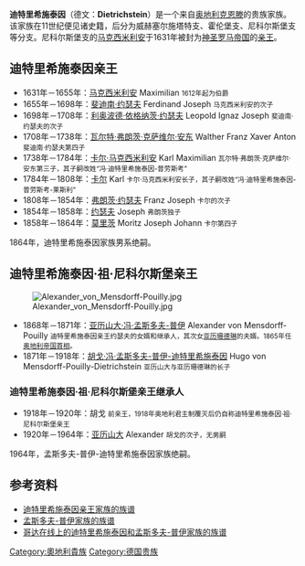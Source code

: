 '''迪特里希施泰因'''（德文：'''Dietrichstein'''）是一个来自[[奥地利|奥地利]][[克恩滕|克恩滕]]的贵族家族。该家族在11世纪便见诸史籍，后分为威赫塞尔施塔特支、霍伦堡支、尼科尔斯堡支等分支。尼科尔斯堡支的[[马克西米利安·冯·迪特里希施泰因|马克西米利安]]于1631年被封为[[神圣罗马帝国|神圣罗马帝国]]的[[亲王|亲王]]。

== 迪特里希施泰因亲王 ==
* 1631年－1655年：[[马克西米利安·冯·迪特里希施泰因|马克西米利安]] Maximilian <small>1612年起为伯爵</small>
* 1655年－1698年：[[斐迪南·约瑟夫·冯·迪特里希施泰因|斐迪南·约瑟夫]] Ferdinand Joseph <small>马克西米利安的次子</small>
* 1698年－1708年：[[利奥波德·依格纳茨·约瑟夫·冯·迪特里希施泰因|利奥波德·依格纳茨·约瑟夫]] Leopold Ignaz Joseph <small>斐迪南·约瑟夫的次子</small>
* 1708年－1738年：[[瓦尔特·弗朗茨·克萨维尔·安东·冯·迪特里希施泰因|瓦尔特·弗朗茨·克萨维尔·安东]] Walther Franz Xaver Anton <small>斐迪南·约瑟夫第四子</small>
* 1738年－1784年：[[卡尔·马克西米利安·冯·迪特里希施泰因|卡尔·马克西米利安]] Karl Maximilian <small>瓦尔特·弗朗茨·克萨维尔·安东第三子，其子嗣改姓“冯·迪特里希施泰因-普劳斯考”</small>
* 1784年－1808年：[[卡尔·冯·迪特里希施泰因|卡尔]] Karl <small>卡尔·马克西米利安长子，其子嗣改姓“冯·迪特里希施泰因-普劳斯考-莱斯利”</small>
* 1808年－1854年：[[弗朗茨·约瑟夫·冯·迪特里希施泰因|弗朗茨·约瑟夫]] Franz Joseph <small>卡尔的次子</small>
* 1854年－1858年：[[约瑟夫·冯·迪特里希施泰因|约瑟夫]] Joseph <small>弗朗茨独子</small>
* 1858年－1864年：[[莫里茨·约瑟夫·约翰·冯·迪特里希施泰因|莫里茨]] Moritz Joseph Johann <small> 卡尔第四子</small>
1864年，迪特里希施泰因家族男系绝嗣。

== 迪特里希施泰因·祖·尼科尔斯堡亲王 ==
[[File:Alexander_von_Mensdorff-Pouilly.jpg|thumb]]
* 1868年－1871年：[[亚历山大·冯·孟斯多夫-普伊|亚历山大·冯·孟斯多夫-普伊]] Alexander von Mensdorff-Pouilly <small>迪特里希施泰因亲王约瑟夫的女婿和继承人，其次女[[亚历珊德琳·冯·迪特里希施泰因-普劳斯考-莱斯利|亚历珊德琳]]的夫婿。1865年任[[奥地利首相列表|奥地利帝国首相]]。</small>
* 1871年－1918年：[[胡戈·冯·孟斯多夫-普伊-迪特里希施泰因|胡戈·冯·孟斯多夫-普伊-迪特里希施泰因]] Hugo von Mensdorff-Pouilly-Dietrichstein <small>亚历山大与亚历珊德琳的长子</small>
=== 迪特里希施泰因·祖·尼科尔斯堡亲王继承人 ===
* 1918年－1920年：胡戈 <small>前亲王，1918年奥地利君主制覆灭后仍自称迪特里希施泰因·祖·尼科尔斯堡亲王</small>
* 1920年－1964年：[[亚历山大·冯·孟斯多夫-普伊-迪特里希施泰因|亚历山大]] Alexander <small>胡戈的次子，无男嗣</small>
1964年，孟斯多夫-普伊-迪特里希施泰因家族绝嗣。

== 参考资料 ==
* [http://genealogy.euweb.cz/dietrich/dietrich6.html 迪特里希施泰因亲王家族的族谱]
* [http://genealogy.euweb.cz/bohemia/mensdorff.html 孟斯多夫-普伊家族的族谱] {{Wayback|url=http://genealogy.euweb.cz/bohemia/mensdorff.html |date=20101221032525 }}
* [https://web.archive.org/web/20081222021000/http://pages.prodigy.net/ptheroff/gotha/mensdorff.html 哥达在线上的迪特里希施泰因和孟斯多夫-普伊家族的族谱]

[[Category:奧地利貴族|Category:奧地利貴族]]
[[Category:德国贵族|Category:德国贵族]]